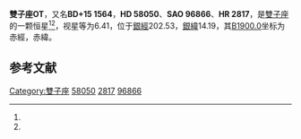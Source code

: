 {{Starbox begin
| name = 雙子座OT
}}
{{Starbox observe
| epoch = [[J2000.0|J2000.0]]
| constell = [[雙子座|雙子座]]<ref name=SIMBAD>{{cite web
 | url=http://simbad.u-strasbg.fr/simbad/sim-id?Ident=HR+2817
 | title =Pulsating variable Star
 | publisher=Centre de Données astronomiques de Strasbourg
 | work=SIMBAD
 | accessdate=2012-07-13}}</ref><ref name=DATA>{{cite web
 | url=http://vizier.u-strasbg.fr/viz-bin/VizieR-5?-out.add=.&-source=5050&-corr=PK=HR&-out.max=9999&HR=2817
 | title=VizieR Detailed Page
 | accessdate=2012-07-13
 | archive-date=2016-03-05
 | archive-url=https://web.archive.org/web/20160305203904/http://vizier.u-strasbg.fr/viz-bin/VizieR-5?-out.add=.&-source=5050&-corr=PK=HR&-out.max=9999&HR=2817
 | dead-url=no
 }}</ref>
| 星官 = 
| ra = {{RA|7|24|27.7}}<ref name=SIMBAD /><ref name=DATA />
| dec = {{DEC|+15|31|2}}<ref name=SIMBAD /><ref name=DATA />
| appmag_v = 6.41<ref name=SIMBAD /><ref name=DATA />
}}
{{Starbox character
| class = B2Ve<ref name=SIMBAD /><ref name=DATA />
| b-v = -0.18<ref name=SIMBAD /><ref name=DATA />
| u-b = -0.84<ref name=SIMBAD /><ref name=DATA />
| r-i = <ref name=SIMBAD /><ref name=DATA />
| variable = 
}}
{{Starbox astrometry
| radial_v = -0.84
| prop_mo_ra = 37
| parallax = 
| p_error = 
}}
{{Starbox catalog
| names =BD+15 1564，[[SAO星表|SAO]] 96866，[[HD星表|HD]] 58050，[[HR星表|HR]] 2817}}
{{Starbox reference |Simbad=HR+2817}}
{{Starbox end}}

'''雙子座OT'''，又名'''BD+15 1564'''，'''HD 58050'''、'''SAO 96866'''、'''HR 2817'''，是[[雙子座|雙子座]]的一颗恒星<ref name=SIMBAD /><ref name=DATA />，视星等为6.41，位于[[銀道座標系|銀經]]202.53，[[銀道座標系|銀緯]]14.19，其[[B1900.0|B1900.0]]坐标为赤經{{RA|7|18|45.3}}，赤緯{{DEC|+15|14.19|41}}。

== 参考文献 ==
{{reflist}}

{{star-stub}}

{{雙子座恒星}}
[[Category:雙子座|Category:雙子座]]
[[Category:HD和HDE天體|58050]]
[[Category:HR天體|2817]]
[[Category:SAO天體|96866]]